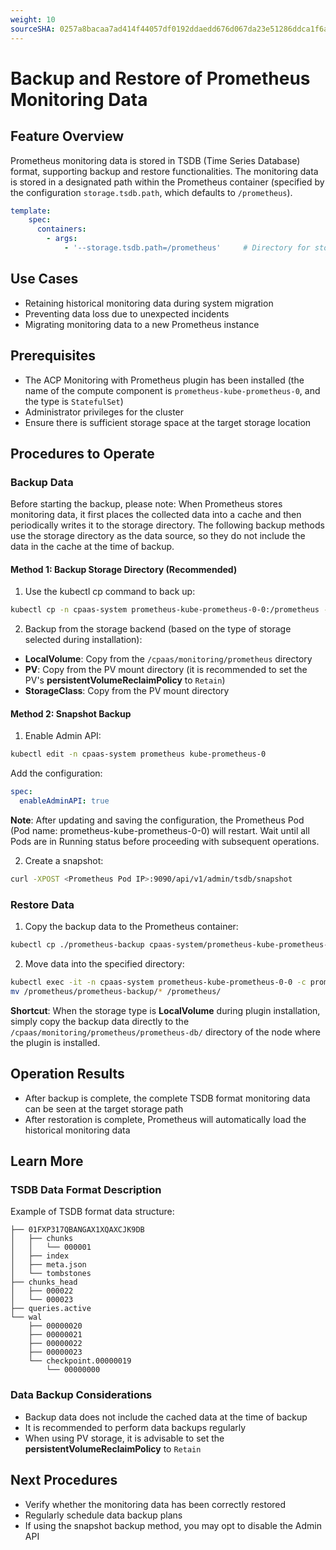 ```yaml
---
weight: 10
sourceSHA: 0257a8bacaa7ad414f44057df0192ddaedd676d067da23e51286ddca1f6abcb3
---
```


# Backup and Restore of Prometheus Monitoring Data

## Feature Overview

Prometheus monitoring data is stored in TSDB (Time Series Database) format, supporting backup and restore functionalities. The monitoring data is stored in a designated path within the Prometheus container (specified by the configuration `storage.tsdb.path`, which defaults to `/prometheus`).

```yaml
template:
    spec:
      containers:
        - args:
            - '--storage.tsdb.path=/prometheus'     # Directory for storing monitoring data in the Prometheus container
```

## Use Cases

- Retaining historical monitoring data during system migration
- Preventing data loss due to unexpected incidents
- Migrating monitoring data to a new Prometheus instance

## Prerequisites

- The ACP Monitoring with Prometheus plugin has been installed (the name of the compute component is `prometheus-kube-prometheus-0`, and the type is `StatefulSet`)
- Administrator privileges for the cluster
- Ensure there is sufficient storage space at the target storage location

## Procedures to Operate

### Backup Data

Before starting the backup, please note: When Prometheus stores monitoring data, it first places the collected data into a cache and then periodically writes it to the storage directory. The following backup methods use the storage directory as the data source, so they do not include the data in the cache at the time of backup.

#### Method 1: Backup Storage Directory (Recommended)

1. Use the kubectl cp command to back up:

```bash
kubectl cp -n cpaas-system prometheus-kube-prometheus-0-0:/prometheus -c prometheus <target storage path>
```

2. Backup from the storage backend (based on the type of storage selected during installation):

- **LocalVolume**: Copy from the `/cpaas/monitoring/prometheus` directory
- **PV**: Copy from the PV mount directory (it is recommended to set the PV's **persistentVolumeReclaimPolicy** to `Retain`)
- **StorageClass**: Copy from the PV mount directory

#### Method 2: Snapshot Backup

1. Enable Admin API:

```bash
kubectl edit -n cpaas-system prometheus kube-prometheus-0
```

Add the configuration:

```yaml
spec: 
  enableAdminAPI: true
```

**Note**: After updating and saving the configuration, the Prometheus Pod (Pod name: prometheus-kube-prometheus-0-0) will restart. Wait until all Pods are in Running status before proceeding with subsequent operations.

2. Create a snapshot:

```bash
curl -XPOST <Prometheus Pod IP>:9090/api/v1/admin/tsdb/snapshot
```

### Restore Data

1. Copy the backup data to the Prometheus container:

```bash
kubectl cp ./prometheus-backup cpaas-system/prometheus-kube-prometheus-0-0:/prometheus/
```

2. Move data into the specified directory:

```bash
kubectl exec -it -n cpaas-system prometheus-kube-prometheus-0-0 -c prometheus sh
mv /prometheus/prometheus-backup/* /prometheus/
```

**Shortcut**: When the storage type is **LocalVolume** during plugin installation, simply copy the backup data directly to the `/cpaas/monitoring/prometheus/prometheus-db/` directory of the node where the plugin is installed.

## Operation Results

- After backup is complete, the complete TSDB format monitoring data can be seen at the target storage path
- After restoration is complete, Prometheus will automatically load the historical monitoring data

## Learn More

### TSDB Data Format Description

Example of TSDB format data structure:

```
├── 01FXP317QBANGAX1XQAXCJK9DB
│   ├── chunks
│   │   └── 000001
│   ├── index
│   ├── meta.json
│   └── tombstones
├── chunks_head
│   ├── 000022
│   └── 000023
├── queries.active
└── wal
    ├── 00000020
    ├── 00000021
    ├── 00000022
    ├── 00000023
    └── checkpoint.00000019
        └── 00000000
```

### Data Backup Considerations

- Backup data does not include the cached data at the time of backup
- It is recommended to perform data backups regularly
- When using PV storage, it is advisable to set the **persistentVolumeReclaimPolicy** to `Retain`

## Next Procedures

- Verify whether the monitoring data has been correctly restored
- Regularly schedule data backup plans
- If using the snapshot backup method, you may opt to disable the Admin API
